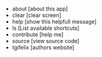 - about [about this app]
- clear [clear screen]
- help [show this helpfull message]
- ls [List available shortcuts]
- contribute [help me]
- source [view source code]
- tgifelix [authors website]